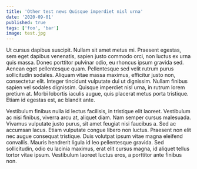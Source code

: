 ```yaml
---
title: 'Other test news Quisque imperdiet nisl urna'
date: '2020-09-01'
published: true
tags: ['foo', 'bar']
image: test.jpg
---
```


Ut cursus dapibus suscipit. Nullam sit amet metus mi. Praesent egestas, sem eget dapibus venenatis, sapien justo commodo orci, non luctus ex urna quis massa. Donec porttitor pulvinar odio, eu rhoncus ipsum gravida sed. Aenean eget pellentesque quam. Pellentesque sed velit rutrum purus sollicitudin sodales. Aliquam vitae massa maximus, efficitur justo non, consectetur elit. Integer tincidunt vulputate dui ut dignissim. Nullam finibus sapien vel sodales dignissim. Quisque imperdiet nisl urna, in rutrum lorem pretium at. Morbi lobortis iaculis augue, quis placerat metus porta tristique. Etiam id egestas est, ac blandit ante.

Vestibulum finibus nulla id lectus facilisis, in tristique elit laoreet. Vestibulum ac nisi finibus, viverra arcu at, aliquet diam. Nam semper cursus malesuada. Vivamus vulputate justo purus, sit amet feugiat nisi faucibus a. Sed ac accumsan lacus. Etiam vulputate congue libero non luctus. Praesent non elit nec augue consequat tristique. Duis volutpat ipsum vitae magna eleifend convallis. Mauris hendrerit ligula id leo pellentesque gravida. Sed sollicitudin, odio eu lacinia maximus, erat elit cursus magna, id aliquet tellus tortor vitae ipsum. Vestibulum laoreet luctus eros, a porttitor ante finibus non.

